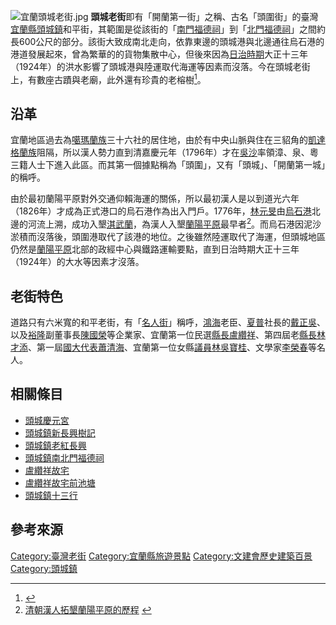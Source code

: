 [[File:宜蘭頭城老街.jpg|thumb]]
'''頭城老街'''即有「開蘭第一街」之稱、古名「頭圍街」的臺灣[[宜蘭縣|宜蘭縣]][[頭城鎮|頭城鎮]]和平街，其範圍是從該街的「[[頭城鎮南北門福德祠|南門福德祠]]」到「[[頭城鎮南北門福德祠|北門福德祠]]」之間約長600公尺的部分{{r|沈}}。該街大致成南北走向，依靠東邊的頭城港與北邊通往烏石港的港道發展起來，曾為繁華的的貨物集散中心，但後來因為[[臺灣日治時期|日治時期]]大正十三年（1924年）的洪水影響了頭城港與陸運取代海運等因素而沒落{{r|黃}}。今在頭城老街上，有數座古蹟與老廟，此外還有珍貴的老榕樹<ref>{{cite web |url=http://conservation.forest.gov.tw/ct.asp?xItem=2122&ctNode=344&mp=10 |language=zh-tw |title=頭城和平街大榕樹 |publisher=行政院農委會林務局 自然保育網 |date=2005-11-04 |accessdate=2010-11-12 |deadurl=yes |archiveurl=https://web.archive.org/web/20160304110208/http://conservation.forest.gov.tw/ct.asp?xItem=2122&ctNode=344&mp=10 |archivedate=2016-03-04 }}</ref>。

== 沿革 ==
宜蘭地區過去為[[噶瑪蘭族|噶瑪蘭族]]三十六社的居住地，由於有中央山脈與住在三貂角的[[凱達格蘭族|凱達格蘭族]]阻隔，所以漢人勢力直到清嘉慶元年（1796年）才在[[吳沙|吳沙]]率領漳、泉、粵三籍人士下進入此區。而其第一個據點稱為「頭圍」，又有「頭城」、「開蘭第一城」的稱呼。{{r|黃}}

由於最初蘭陽平原對外交通仰賴海運的關係，所以最初漢人是以到道光六年（1826年）才成為正式港口的烏石港作為出入門戶。1776年，[[林元旻|林元旻]]由[[烏石港|烏石港]]北邊的河流上溯，成功入墾[[淇武蘭|淇武蘭]]，為漢人入墾[[蘭陽平原|蘭陽平原]]最早者<ref>[http://homepage19.seed.net.tw/web@1/gxi452/jiaoxi/2-5.html 清朝漢人拓墾蘭陽平原的歷程] {{webarchive|url=https://archive.is/20120713023140/http://homepage19.seed.net.tw/web@1/gxi452/jiaoxi/2-5.html |date=2012-07-13 }}</ref>。而烏石港因泥沙淤積而沒落後，頭圍港取代了該港的地位。之後雖然陸運取代了海運，但頭城地區仍然是[[蘭陽平原|蘭陽平原]]北部的政經中心與鐵路運輸要點，直到日治時期大正十三年（1924年）的大水等因素才沒落。{{r|黃}}

==老街特色==
道路只有六米寬的和平老街，有「[[名人街|名人街]]」稱呼，[[鴻海|鴻海]]老臣、[[夏普|夏普]]社長的[[戴正吳|戴正吳]]、以及[[裕隆|裕隆]]副董事長[[陳國榮|陳國榮]]等企業家、宜蘭第一位民選[[縣長|縣長]][[盧纘祥|盧纘祥]]、第四屆老[[縣長|縣長]][[林才添|林才添]]、第一屆[[國大代表|國大代表]][[蕭清海|蕭清海]]、宜蘭第一位女縣[[議員|議員]][[林吳寶桂|林吳寶桂]]、文學家[[李榮春|李榮春]]等名人。

== 相關條目 ==
*[[頭城慶元宮|頭城慶元宮]]
*[[頭城鎮新長興樹記|頭城鎮新長興樹記]]
*[[頭城鎮老紅長興|頭城鎮老紅長興]]
*[[頭城鎮南北門福德祠|頭城鎮南北門福德祠]]
*[[盧纘祥故宅|盧纘祥故宅]]
*[[盧纘祥故宅前池塘|盧纘祥故宅前池塘]]
*[[頭城鎮十三行|頭城鎮十三行]]

== 參考來源 ==
{{reflist|refs=
<ref name="沈">{{cite book|author=沈文台 |title=台灣老街地圖 |edition=二版一刷 |publisher=貓頭鷹出版社 |location=台北市 |isbn=986-7415-90-6|pages=26－29頁 |date=2006年3月}}</ref>
<ref name="黃">{{cite book|author=黃沼元 |title=台灣的老街 |publisher=遠足文化 |location=台北縣新店市 |isbn=957-28031-1-5|pages=32－35頁 |date=2006年4月}}</ref>
}}

{{commons category|Toucheng Old Street}}

{{臺灣老街}}
{{臺灣歷史建築百景}}

[[Category:臺灣老街|Category:臺灣老街]]
[[Category:宜蘭縣旅遊景點|Category:宜蘭縣旅遊景點]]
[[Category:文建會歷史建築百景|Category:文建會歷史建築百景]]
[[Category:頭城鎮|Category:頭城鎮]]